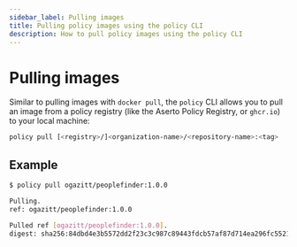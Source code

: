 ```yaml
---
sidebar_label: Pulling images
title: Pulling policy images using the policy CLI
description: How to pull policy images using the policy CLI
---
```


# Pulling images

Similar to pulling images with `docker pull`, the `policy` CLI allows you to pull an image 
from a policy registry (like the Aserto Policy Registry, or `ghcr.io`) to your local machine:

```bash
policy pull [<registry>/]<organization-name>/<repository-name>:<tag>
```

## Example

```bash
$ policy pull ogazitt/peoplefinder:1.0.0

Pulling.
ref: ogazitt/peoplefinder:1.0.0

Pulled ref [ogazitt/peoplefinder:1.0.0].
digest: sha256:84dbd4e3b5572dd2f23c3c987c89443fdcb57af87d714ea296fc552192fb17e9
```
